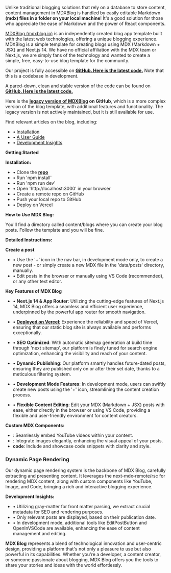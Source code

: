 Unlike traditional blogging solutions that rely on a database to store content, content management in MDXBlog is handled by easily editable Markdown **(mdx) files in a folder on your local machine**! It's a good solution for those who appreciate the ease of Markdown and the power of React components.

[MDXBlog (mdxblog.io)](https://mdxblog.io) is an independently created blog app template built with the latest web technologies, offering a unique blogging experience. MDXBlog is a simple template for creating blogs using MDX (Markdown + JSX) and Next.js 14. We have no official affiliation with the MDX team or Next.js, we are simply fans of the technology and wanted to create a simple, free, easy-to-use blog template for the community.

Our project is fully accessible on **[GitHub. Here is the latest code.](https://github.com/owolfdev/mdx-blog)** Note that this is a codebase in development.

A pared-down, clean and stable version of the code can be found on **[GitHub. Here is the latest code.](https://github.com/owolfdev/next-template-mdx-shad)**

Here is the **[legacy version of MDXBlog](https://github.com/owolfdev/mdx-blog-basic) on GitHub**, which is a more complex version of the blog template, with additional features and functionality. The legacy version is not actively maintained, but it is still available for use.

Find relevant articles on the blog, including:

- • [Installation](https://www.mdxblog.io/blog/how-to-install-mdx-blog-and-deploy-on-vercel)
- • [A User Guide](https://www.mdxblog.io/blog/how-to-use-mdx-blog)
- • [Development Insights](https://www.mdxblog.io/blog/rendering-mdx-content-in-next.js-14)

**Getting Started**

**Installation:**

- • Clone the [**repo**](https://github.com/owolfdev/mdx-blog-basic)
- • Run 'npm install'
- • Run 'npm run dev'
- • Open 'http://localhost:3000' in your browser
- • Create a remote repo on GitHub
- • Push your local repo to GitHub
- • Deploy on Vercel

**How to Use MDX Blog:**

You'll find a directory called content/blogs where you can create your blog posts. Follow the template and you will be fine.

**Detailed Instructions:**

**Create a post**

- • Use the '+' icon in the nav bar, in development mode only, to create a new post - or simply create a new MDX file in the 'data/posts' directory, manually.
- • Edit posts in the browser or manually using VS Code (recommended), or any other text editor.

**Key Features of MDX Blog**

- • **Next.js 14 & App Router**: Utilizing the cutting-edge features of Next.js 14, MDX Blog offers a seamless and efficient user experience, underpinned by the powerful app router for smooth navigation.

- • [**Deployed on Vercel**:](https://vercel.com) Experience the reliability and speed of Vercel, ensuring that our static blog site is always available and performs exceptionally.

- • **SEO Optimized**: With automatic sitemap generation at build time through 'next sitemap', our platform is finely tuned for search engine optimization, enhancing the visibility and reach of your content.

- • **Dynamic Publishing**: Our platform smartly handles future-dated posts, ensuring they are published only on or after their set date, thanks to a meticulous filtering system.

- • **Development Mode Features**: In development mode, users can swiftly create new posts using the '+' icon, streamlining the content creation process.

- • **Flexible Content Editing**: Edit your MDX (Markdown + JSX) posts with ease, either directly in the browser or using VS Code, providing a flexible and user-friendly environment for content creators.

**Custom MDX Components:**

- **<YouTube />**: Seamlessly embed YouTube videos within your content.
- **<Image />**: Integrate images elegantly, enhancing the visual appeal of your posts.
- **code**: Include and showcase code snippets with clarity and style.

### **Dynamic Page Rendering**

Our dynamic page rendering system is the backbone of MDX Blog, carefully extracting and presenting content. It leverages the next-mdx-remote/rsc for rendering MDX content, along with custom components like YouTube, Image, and Code, bringing a rich and interactive blogging experience.

**Development Insights:**

- • Utilizing gray-matter for front matter parsing, we extract crucial metadata for SEO and rendering purposes.
- • Only relevant posts are displayed, based on their publication date.
- • In development mode, additional tools like EditPostButton and OpenInVSCode are available, enhancing the ease of content management and editing.

**MDX Blog** represents a blend of technological innovation and user-centric design, providing a platform that's not only a pleasure to use but also powerful in its capabilities. Whether you're a developer, a content creator, or someone passionate about blogging, MDX Blog offers you the tools to share your stories and ideas with the world effortlessly.
